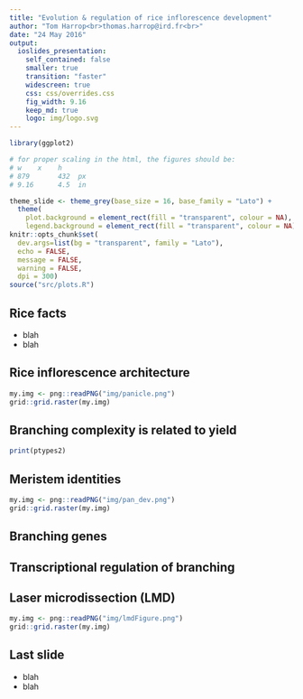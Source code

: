 ```yaml
---
title: "Evolution & regulation of rice inflorescence development"
author: "Tom Harrop<br>thomas.harrop@ird.fr<br>"
date: "24 May 2016"
output:
  ioslides_presentation:
    self_contained: false
    smaller: true
    transition: "faster"
    widescreen: true
    css: css/overrides.css
    fig_width: 9.16
    keep_md: true
    logo: img/logo.svg
---
```


```r

library(ggplot2)

# for proper scaling in the html, the figures should be:
# w    x    h
# 879       432  px
# 9.16      4.5  in

theme_slide <- theme_grey(base_size = 16, base_family = "Lato") +
  theme(
    plot.background = element_rect(fill = "transparent", colour = NA),
    legend.background = element_rect(fill = "transparent", colour = NA))
knitr::opts_chunk$set(
  dev.args=list(bg = "transparent", family = "Lato"),
  echo = FALSE,
  message = FALSE,
  warning = FALSE,
  dpi = 300)
source("src/plots.R")
```

## Rice facts

*  blah
*  blah

## Rice inflorescence architecture

```r
my.img <- png::readPNG("img/panicle.png")
grid::grid.raster(my.img)
```

## Branching complexity is related to yield

```r
print(ptypes2)
```

## Meristem identities

```r
my.img <- png::readPNG("img/pan_dev.png")
grid::grid.raster(my.img)
```

## Branching genes


## Transcriptional regulation of branching


## Laser microdissection (LMD) {.centered .flexbox .vcenter}

```r
my.img <- png::readPNG("img/lmdFigure.png")
grid::grid.raster(my.img)
```

## Last slide

*  blah
*  blah